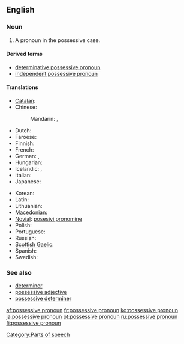 ==English==

===Noun===
{{wikipedia}}
{{en-noun|sg=[[possessive]] [[pronoun]]}}

# {{grammar}} A pronoun in the possessive case.

====Derived terms====
* [[determinative possessive pronoun]]
* [[independent possessive pronoun]]

====Translations====
{{trans-top|pronoun in the possessive case}}
* [[Catalan]]: {{t|ca|pronom possessiu|m}}
* Chinese:
*: Mandarin: {{t|cmn|所有格代名詞|sc=Hani}},  {{t|cmn|所有格代名词|tr=suǒyǒu-gé dàimíngcí|sc=Hani}}
* Dutch: {{t|nl|bezittelijk voornaamwoord|n}}
* Faroese: {{t-|fo|ognarfornavn|n|xs=Faroese}}
* Finnish: {{t+|fi|possessiivipronomini}}
* French: {{t|fr|pronom possessif|m}}
* German: {{t|de|besitzanzeigende Fürwort|n}}, {{t+|de|Possessivpronomen|n}}
* Hungarian: {{t+|hu|birtokos névmás}}
* Icelandic: {{t+|is|eignarfornafn|n}},  {{t|is|efn.|n}}
* Italian: {{t-|it|pronome possessivo|m}}
* Japanese: {{t|ja|所有代名詞|tr=しょゆうだいめいし, shoyū daimeishi}}
{{trans-mid}}
* Korean: {{t|ko|소유대명사|tr=soyu-daemyeongsa|sc=Hang}}
* Latin: {{t|la|pronomen possessivum|n}}
* Lithuanian: {{t-|lt|savybinis įvardis|m|xs=Lithuanian}}
* [[Macedonian]]: {{t|mk|посвојна заменка|f|tr=pósvojna zámenka}}
* [[Novial]]: [[posesivi pronomine]]
* Polish: {{t|pl|zaimek dzierżawczy|m}}
* Portuguese: {{t+|pt|pronome possessivo|m}}
* Russian: {{t+|ru|притяжательное местоимение|n|tr=pritjažátel’noje mestoiménije}}
* [[Scottish Gaelic]]: {{t|gd|riochdair seilbheach|m}}
* Spanish: {{t|es|pronombre posesivo|m}}
* Swedish: {{t|sv|possessivt pronomen|n}}
{{trans-bottom}}

===See also===
* [[determiner]]
* [[possessive adjective]]
* [[possessive determiner]]

[[Category:Parts of speech]]

[[af:possessive pronoun]]
[[fr:possessive pronoun]]
[[ko:possessive pronoun]]
[[ja:possessive pronoun]]
[[pt:possessive pronoun]]
[[ru:possessive pronoun]]
[[fi:possessive pronoun]]